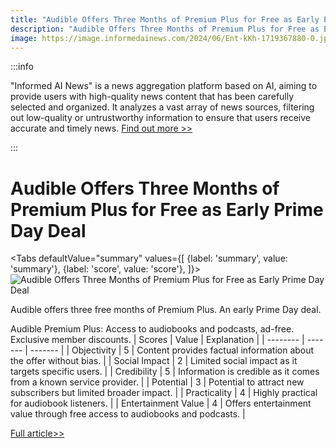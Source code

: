 ```yaml
---
title: "Audible Offers Three Months of Premium Plus for Free as Early Prime Day Deal"
description: "Audible Offers Three Months of Premium Plus for Free as Early Prime Day Deal"
image: https://image.informedainews.com/2024/06/Ent-kKh-1719367880-0.jpg
---
```



:::info

"Informed AI News" is a news aggregation platform based on AI, aiming to provide users with high-quality news content that has been carefully selected and organized. It analyzes a vast array of news sources, filtering out low-quality or untrustworthy information to ensure that users receive accurate and timely news.  [Find out more >>](/)

:::

# Audible Offers Three Months of Premium Plus for Free as Early Prime Day Deal


<Tabs
	defaultValue="summary"
	values={[
	{label: 'summary', value: 'summary'},
	{label: 'score', value: 'score'},
]}>
<TabItem value="summary">
<img
  src="https://image.informedainews.com/2024/06/Ent-kKh-1719367880-0.jpg"
  alt="Audible Offers Three Months of Premium Plus for Free as Early Prime Day Deal"
/>



Audible offers three free months of Premium Plus. An early Prime Day deal.

Audible Premium Plus: Access to audiobooks and podcasts, ad-free. Exclusive member discounts.
</TabItem>
<TabItem value="score">
	| Scores     | Value   | Explanation |
	| -------- | ------- | ------- |
	| Objectivity  | 5    | Content provides factual information about the offer without bias.    |
	| Social Impact | 2     | Limited social impact as it targets specific users.    |
	| Credibility    | 5    | Information is credible as it comes from a known service provider.    |
	| Potential    | 3    | Potential to attract new subscribers but limited broader impact.    |
	| Practicality    | 4    | Highly practical for audiobook listeners.    |
	| Entertainment Value    | 4    | Offers entertainment value through free access to audiobooks and podcasts.    |
</TabItem>
</Tabs>

[Full article>>](https://www.ign.com/articles/prime-day-deal-early-audible-free-2024)
